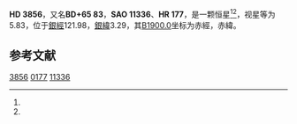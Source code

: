 {{Starbox begin
| name = HD 3856
}}
{{Starbox observe
| epoch = [[J2000.0|J2000.0]]
| constell = {{星座名待查}}<ref name=SIMBAD>{{cite web
 | url=http://simbad.u-strasbg.fr/simbad/sim-id?Ident=HR+177
 | title =Pulsating variable Star
 | publisher=Centre de Données astronomiques de Strasbourg
 | work=SIMBAD
 | accessdate=2012-07-13}}</ref><ref name=DATA>{{cite web
 | url=http://vizier.u-strasbg.fr/viz-bin/VizieR-5?-out.add=.&-source=5050&-corr=PK=HR&-out.max=9999&HR=177
 | title=VizieR Detailed Page
 | accessdate=2012-07-13
 | archive-date=2016-03-05
 | archive-url=https://web.archive.org/web/20160305013956/http://vizier.u-strasbg.fr/viz-bin/VizieR-5?-out.add=.&-source=5050&-corr=PK=HR&-out.max=9999&HR=177
 | dead-url=no
 }}</ref>
| 星官 = 
| ra = {{RA|0|42|3.4}}<ref name=SIMBAD /><ref name=DATA />
| dec = {{DEC|+66|8|51}}<ref name=SIMBAD /><ref name=DATA />
| appmag_v = 5.83<ref name=SIMBAD /><ref name=DATA />
}}
{{Starbox character
| class = G9III-IV<ref name=SIMBAD /><ref name=DATA />
| b-v = 1.04<ref name=SIMBAD /><ref name=DATA />
| u-b = 0.87<ref name=SIMBAD /><ref name=DATA />
| r-i = <ref name=SIMBAD /><ref name=DATA />
| variable = 
}}
{{Starbox astrometry
| radial_v = 0.87
| prop_mo_ra = -3
| parallax = 
| p_error = 
}}
{{Starbox catalog
| names =BD+65 83，[[SAO星表|SAO]] 11336，[[HD星表|HD]] 3856，[[HR星表|HR]] 177}}
{{Starbox reference |Simbad=HR+177}}
{{Starbox end}}

'''HD 3856'''，又名'''BD+65 83'''，'''SAO 11336'''、'''HR 177'''，是一颗恒星<ref name=SIMBAD /><ref name=DATA />，视星等为5.83，位于[[銀道座標系|銀經]]121.98，[[銀道座標系|銀緯]]3.29，其[[B1900.0|B1900.0]]坐标为赤經{{RA|0|36|5.6}}，赤緯{{DEC|+65|3.29|57}}。

== 参考文献 ==
{{reflist}}

{{star-stub}}

[[Category:HD和HDE天體|3856]]
[[Category:HR天體|0177]]
[[Category:SAO天體|11336]]